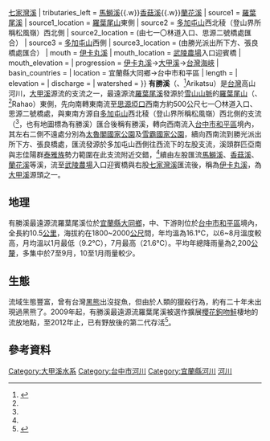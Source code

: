 {{Infobox river
| name = 有勝溪
| native_name = {{lang-tay|gong Qonaw}}、Arikatsu
| other_name = 
| image_name = Yousheng Creek 有勝溪 - panoramio.jpg
| image_size = 
| caption    = 
| river_system = [[大甲溪|大甲溪]]
| tributaries_right = [[羅葉尾溪|羅葉尾溪]]{{.w}}[[七家灣溪|七家灣溪]]
| tributaries_left  = [[馬鰣溪|馬鰣溪]]{{.w}}[[香菇溪|香菇溪]]{{.w}}[[蘭花溪|蘭花溪]]
| source1    = [[羅葉尾溪|羅葉尾溪]]
| source1_location = [[羅葉尾山|羅葉尾山]]東側
| source2    = [[多加屯山|多加屯山]]西北稜（登山界所稱松風嶺）西北側
| source2_location = (由七一〇林道入口、思源二號橋處匯合）
| source3    = [[多加屯山|多加屯山]]西側
| source3_location = (由勝光派出所下方、張良橋處匯合）
| mouth      = [[伊卡丸溪|伊卡丸溪]]
| mouth_location = [[武陵農場|武陵農場]]入口迎賓橋
| mouth_elevation = 
| progression = [[伊卡丸溪|伊卡丸溪]]→[[大甲溪|大甲溪]]→[[台灣海峽|台灣海峽]]
| basin_countries = {{TW}}
| location   = 宜蘭縣大同鄉→台中市和平區
| length     = {{convert|10.5|km|0|}}
| elevation  = 
| discharge  = 
| watershed  = 
}}
'''有勝溪'''（{{lang-tay|gong Qonaw}}、<ref name="kao_2011">{{cite report |publisher=雪霸國家公園 |title=台灣櫻花鉤吻鮭與部落文化關係之調查——以台中市和平區環山部落及宜蘭縣大同鄉南山部落為例 |author=高日昌 |others=管理·雪霸國家公園武陵管理站；連絡·平等里辦公處；指導·洪翠苹 |date=2011 |url=https://syuejian.spnp.gov.tw/Upload/ResultReport/100w01%E5%8F%B0%E7%81%A3%E6%AB%BB%E8%8A%B1%E9%89%A4%E5%90%BB%E9%AE%AD%E8%88%87%E9%83%A8%E8%90%BD%E6%96%87%E5%8C%96%E9%97%9C%E4%BF%82%E4%B9%8B%E8%AA%BF%E6%9F%A5%E2%94%80%E4%BB%A5%E5%8F%B0%E4%B8%AD%E5%B8%82%E5%92%8C%E5%B9%B3%E5%8D%80%E7%92%B0%E5%B1%B1%E9%83%A8%E8%90%BD%E5%8F%8A%E5%AE%9C%E8%98%AD%E7%B7%9A%E5%A4%A7%E5%90%8C%E9%84%89%E5%8D%97%E5%B1%B1%E9%83%A8%E8%90%BD%E7%82%BA%E4%BE%8B_M.pdf |access-date=2022-06-07 |archive-date=2021-05-14 |archive-url=https://web.archive.org/web/20210514005455/https://syuejian.spnp.gov.tw/Upload/ResultReport/100w01%E5%8F%B0%E7%81%A3%E6%AB%BB%E8%8A%B1%E9%89%A4%E5%90%BB%E9%AE%AD%E8%88%87%E9%83%A8%E8%90%BD%E6%96%87%E5%8C%96%E9%97%9C%E4%BF%82%E4%B9%8B%E8%AA%BF%E6%9F%A5%E2%94%80%E4%BB%A5%E5%8F%B0%E4%B8%AD%E5%B8%82%E5%92%8C%E5%B9%B3%E5%8D%80%E7%92%B0%E5%B1%B1%E9%83%A8%E8%90%BD%E5%8F%8A%E5%AE%9C%E8%98%AD%E7%B7%9A%E5%A4%A7%E5%90%8C%E9%84%89%E5%8D%97%E5%B1%B1%E9%83%A8%E8%90%BD%E7%82%BA%E4%BE%8B_M.pdf }}</ref>{{rp|48,56}}Arikatsu）是[[台灣|台灣]]高山河川，[[大甲溪|大甲溪]]源流的支流之一，最遠源流[[羅葉尾溪|羅葉尾溪]]發源於[[雪山山脈|雪山山脈]]的[[羅葉尾山|羅葉尾山]]（{{lang|tay|Yung-ksuyan}}、<ref name="kao_2011"/>{{rp|9-10}}Rahao）東側，先向南轉東南流至[[思源埡口|思源埡口]]西南方約500公尺七一〇林道入口、思源二號橋處，與東南方源自[[多加屯山|多加屯山]]西北稜（登山界所稱松風嶺）西北側的支流（{{lang-tay|gong Ginkaraw|link=no}}<ref name="kao_2011"/>{{rp|10}}，也有地圖標為有勝溪）匯合後稱有勝溪，轉向西南流入[[台中市|台中市]][[和平區_(臺中市)|和平區]]境內，其左右二側不遠處分別為[[太魯閣國家公園|太魯閣國家公園]]及[[雪霸國家公園|雪霸國家公園]]，續向西南流到勝光派出所下方、張良橋處，匯流發源於多加屯山西側往西流下的左股支流，溪頭群匹亞南與志佳陽群[[泰雅族|泰雅族]]勢力範圍在此支流附近交錯，<ref name="kao_2011"/>{{rp|6-7,21-22,48,56,74-77}}續由左股匯流[[馬鰣溪|馬鰣溪]]、[[香菇溪|香菇溪]]、[[蘭花溪|蘭花溪]]等溪，流至[[武陵農場|武陵農場]]入口迎賓橋與右股[[七家灣溪|七家灣溪]]匯流後，稱為[[伊卡丸溪|伊卡丸溪]]，為[[大甲溪|大甲溪]]源頭之一。

==地理==
有勝溪最遠源流羅葉尾溪位於[[宜蘭縣|宜蘭縣]][[大同鄉_(台灣)|大同鄉]]，中、下游則位於[[台中市|台中市]][[和平區_(臺中市)|和平區]]境內，全長約10.5[[公里|公里]]，海拔約在1800~2000[[公尺|公尺]]間，年均溫為16.1℃，以6~8月溫度較高，月均溫以1月最低（9.2℃），7月最高（21.6℃）。平均年總降雨量為2,200[[公釐|公釐]]，多集中於7至9月，10至1月雨量較少。

==生態==
流域生態豐富，曾有台灣[[黑熊|黑熊]]出沒捉魚，但由於人類的獵殺行為，約有二十年未出現過黑熊了。2009年起，有勝溪最遠源流羅葉尾溪被選作擴展[[櫻花鉤吻鮭|櫻花鉤吻鮭]]棲地的流放地點，至2012年止，已有野放後的第二代存活<ref>{{Cite news |url=http://www.libertytimes.com.tw/2012/new/dec/27/today-life3.htm |title=復育有成！櫻花鉤吻鮭 4年增3成 |author=張瑞楨 |publisher=自由時報 |date=2012-12-27 |accessdate=2013-01-10 |deadurl=yes |archiveurl=https://web.archive.org/web/20121231001610/http://www.libertytimes.com.tw/2012/new/dec/27/today-life3.htm |archivedate=2012-12-31 }}</ref>。

==參考資料==
{{Reflist}}

[[Category:大甲溪水系|Category:大甲溪水系]]
[[Category:台中市河川|Category:台中市河川]]
[[Category:宜蘭縣河川|Category:宜蘭縣河川]]
[[Category:和平區地理_(臺灣)|河川]]
